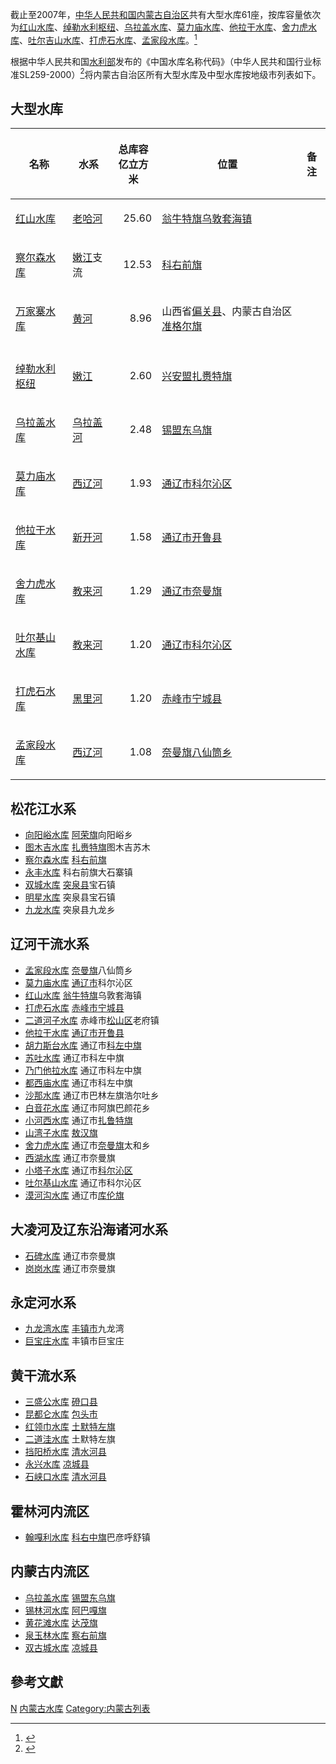 截止至2007年，[[中华人民共和国|中华人民共和国]][[内蒙古自治区|内蒙古自治区]]共有大型水库61座，按库容量依次为[[红山水库_(赤峰)|红山水库]]、[[绰勒水利枢纽|绰勒水利枢纽]]、[[乌拉盖水库|乌拉盖水库]]、[[莫力庙水库|莫力庙水库]]、[[他拉干水库|他拉干水库]]、[[舍力虎水库|舍力虎水库]]、[[吐尔吉山水库|吐尔吉山水库]]、[[打虎石水库|打虎石水库]]、[[孟家段水库|孟家段水库]]。<ref name="2007年大型水库一览表">{{cite web |url=http://www.waterinfo.com.cn/sltj/Document/49124/49124.html |title=2007年大型水库一览表 |accessdate=2009-11-24 |author= |publisher=水利部发展研究中心 |language=zh-hans |deadurl=yes |archiveurl=https://web.archive.org/web/20110830142957/http://www.waterinfo.com.cn/sltj/Document/49124/49124.html |archivedate=2011-08-30 }}</ref>

根据中华人民共和国[[水利部|水利部]]发布的《中国水库名称代码》（中华人民共和国行业标准SL259-2000）<ref>{{Cite web |url=http://www.tsdh.net/%E6%B0%B4%E5%88%A9%E6%96%87%E7%8C%AE%E6%B1%87%E7%BC%96/PDF%E6%96%87%E6%A1%A3/%E4%B8%AD%E5%9B%BD%E6%B0%B4%E5%BA%93%E5%90%8D%E7%A7%B0%E4%BB%A3%E7%A0%81.pdf |title=中国水库名称代码 |accessdate=2020-12-20 |archive-date=2015-05-05 |archive-url=https://web.archive.org/web/20150505182029/http://www.tsdh.net/%E6%B0%B4%E5%88%A9%E6%96%87%E7%8C%AE%E6%B1%87%E7%BC%96/PDF%E6%96%87%E6%A1%A3/%E4%B8%AD%E5%9B%BD%E6%B0%B4%E5%BA%93%E5%90%8D%E7%A7%B0%E4%BB%A3%E7%A0%81.pdf |dead-url=yes }}</ref>将内蒙古自治区所有大型水库及中型水库按地级市列表如下。

== 大型水库 ==
{| class="wikitable sortable"
|-
!名称!!水系!!总库容<br/>亿立方米!!位置!!class="unsortable"|备注
|-
![[红山水库_(赤峰)|红山水库]]
|[[老哈河|老哈河]]
|align="right"|25.60
|[[翁牛特旗|翁牛特旗]][[乌敦套海镇|乌敦套海镇]]
|
|-
![[察尔森水库|察尔森水库]]
|[[嫩江|嫩江]]支流
|align="right"|12.53
|[[科右前旗|科右前旗]]
|
|-
![[万家寨水库|万家寨水库]]
|[[黄河|黄河]]
|align="right"|8.96
|山西省[[偏关县|偏关县]]、内蒙古自治区[[准格尔旗|准格尔旗]]
|
|-
|-
![[绰勒水利枢纽|绰勒水利枢纽]]
|[[嫩江|嫩江]]
|align="right"|2.60
|[[兴安盟|兴安盟]][[扎赉特旗|扎赉特旗]]
|
|-
![[乌拉盖水库|乌拉盖水库]]
|[[乌拉盖河|乌拉盖河]]
|align="right"|2.48
|[[锡盟东乌旗|锡盟东乌旗]]
|
|-
![[莫力庙水库|莫力庙水库]]
|[[西辽河|西辽河]]
|align="right"|1.93
|[[通辽市|通辽市]][[科尔沁区|科尔沁区]]
|
|-
![[他拉干水库|他拉干水库]]
|[[新开河|新开河]]
|align="right"|1.58
|[[通辽市|通辽市]][[开鲁县|开鲁县]]
|
|-
![[舍力虎水库|舍力虎水库]]
|[[教来河|教来河]]
|align="right"|1.29
|[[通辽市|通辽市]][[奈曼旗|奈曼旗]]
|
|-
![[吐尔基山水库|吐尔基山水库]]
|[[教来河|教来河]]
|align="right"|1.20
|[[通辽市|通辽市]][[科尔沁区|科尔沁区]]
|
|-
![[打虎石水库|打虎石水库]]
|[[黑里河|黑里河]]
|align="right"|1.20
|[[赤峰市|赤峰市]][[宁城县|宁城县]]
|
|-
![[孟家段水库|孟家段水库]]
|[[西辽河|西辽河]]
|align="right"|1.08
|[[奈曼旗|奈曼旗]][[八仙筒乡|八仙筒乡]]
|
|}

==松花江水系==

*[[向阳峪水库|向阳峪水库]] [[阿荣旗|阿荣旗]]向阳峪乡
*[[图木吉水库|图木吉水库]] [[扎赉特旗|扎赉特旗]]图木吉苏木
*[[察尔森水库|察尔森水库]] [[科右前旗|科右前旗]]
*[[永丰水库|永丰水库]] 科右前旗大石寨镇
*[[双城水库|双城水库]] [[突泉县|突泉县]]宝石镇
*[[明星水库|明星水库]] 突泉县宝石镇
*[[九龙水库|九龙水库]] 突泉县九龙乡

==辽河干流水系==

*[[孟家段水库|孟家段水库]] [[奈曼旗|奈曼旗]]八仙筒乡
*[[莫力庙水库|莫力庙水库]] [[通辽市|通辽市]]科尔沁区
*[[红山水库_(赤峰)|红山水库]] [[翁牛特旗|翁牛特旗]]乌敦套海镇
*[[打虎石水库|打虎石水库]] [[赤峰市|赤峰市]][[宁城县|宁城县]]
*[[二道河子水库|二道河子水库]] 赤峰市[[松山区_(赤峰市)|松山区]]老府镇
*[[他拉干水库|他拉干水库]] [[通辽市|通辽市]][[开鲁县|开鲁县]]
*[[胡力斯台水库|胡力斯台水库]] 通辽市[[科左中旗|科左中旗]]
*[[苏吐水库|苏吐水库]] 通辽市科左中旗
*[[乃门他拉水库|乃门他拉水库]] 通辽市科左中旗
*[[都西庙水库|都西庙水库]] 通辽市科左中旗
*[[沙那水库|沙那水库]] 通辽市巴林左旗浩尔吐乡
*[[白音花水库|白音花水库]] 通辽市阿旗巴颜花乡
*[[小河西水库|小河西水库]] 通辽市[[扎鲁特旗|扎鲁特旗]]
*[[山湾子水库|山湾子水库]] [[敖汉旗|敖汉旗]]
*[[舍力虎水库|舍力虎水库]] 通辽市[[奈曼旗|奈曼旗]]太和乡
*[[西湖水库|西湖水库]] 通辽市奈曼旗
*[[小塔子水库|小塔子水库]] 通辽市[[科尔沁区|科尔沁区]]
*[[吐尔基山水库|吐尔基山水库]] 通辽市科尔沁区
*[[漠河沟水库|漠河沟水库]] 通辽市[[库伦旗|库伦旗]]

==大凌河及辽东沿海诸河水系==

*[[石碑水库|石碑水库]] 通辽市奈曼旗
*[[岗岗水库|岗岗水库]] 通辽市奈曼旗

==永定河水系==
*[[九龙湾水库|九龙湾水库]] [[丰镇市|丰镇市]]九龙湾
*[[巨宝庄水库|巨宝庄水库]] 丰镇市巨宝庄

==黄干流水系==

*[[三盛公水库|三盛公水库]] [[磴口县|磴口县]]
*[[昆都仑水库|昆都仑水库]] [[包头市|包头市]]
*[[红领巾水库|红领巾水库]] [[土默特左旗|土默特左旗]]
*[[二道洼水库|二道洼水库]] 土默特左旗
*[[挡阳桥水库|挡阳桥水库]] [[清水河县|清水河县]]
*[[永兴水库|永兴水库]] [[凉城县|凉城县]]
*[[石峡口水库|石峡口水库]] [[清水河县|清水河县]]

==霍林河内流区==
*[[翰嘎利水库|翰嘎利水库]] [[科右中旗|科右中旗]]巴彦呼舒镇

==内蒙古内流区==
*[[乌拉盖水库|乌拉盖水库]] [[锡盟东乌旗|锡盟东乌旗]]
*[[锡林河水库|锡林河水库]] [[阿巴嘎旗|阿巴嘎旗]]
*[[黄花滩水库|黄花滩水库]] [[达茂旗|达茂旗]]
*[[泉玉林水库|泉玉林水库]] [[察右前旗|察右前旗]]
*[[双古城水库|双古城水库]] [[凉城县|凉城县]]

==參考文獻==
{{reflist}}

{{中国水库列表}}

[[Category:中国水库列表|N]]
[[Category:内蒙古水库|]]
[[Category:内蒙古列表|Category:内蒙古列表]]